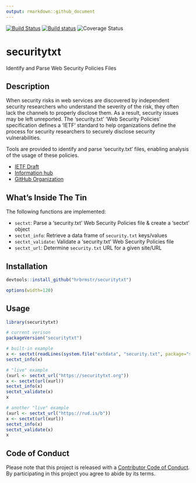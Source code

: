 ```yaml
---
output: rmarkdown::github_document
---
```


[![Build Status](https://travis-ci.org/hrbrmstr/securitytxt.svg?branch=master)](https://travis-ci.org/hrbrmstr/securitytxt)
[![Build status](https://ci.appveyor.com/api/projects/status/o654jge4mce4a7lg?svg=true)](https://ci.appveyor.com/project/hrbrmstr/securitytxt)
![Coverage Status](http://img.shields.io/codecov/c/github/hrbrmstr/securitytxt/master.svg)

# securitytxt

Identify and Parse Web Security Policies Files

## Description

When security risks in web services are discovered by independent
security researchers who understand the severity of the risk, they
often lack the channels to properly disclose them. As a result,
security issues may be left unreported. The 'security.txt' 'Web Security Policies'
specification defines a 'IETF' standard to help organizations define the process 
for security researchers to securely disclose security vulnerabilities. 

Tools are provided to identify and parse 'security.txt' files, enabling analysis of 
the usage of these policies.

- [IETF Draft](https://tools.ietf.org/html/draft-foudil-securitytxt-00)
- [Information hub](https://securitytxt.org/)
- [GitHub Organization](https://github.com/securitytxt)

## What's Inside The Tin

The following functions are implemented:

- `sectxt`:	Parse a 'security.txt' Web Security Policies file & create a 'sectxt' object
- `sectxt_info`:	Retrieve a data frame of `security.txt` keys/values
- `sectxt_validate`:	Validate a 'security.txt' Web Security Policies file
- `sectxt_url`:	Determine `security.txt` URL for a given site/URL

## Installation

```r
devtools::install_github("hrbrmstr/securitytxt")
```

```r
options(width=120)
```

## Usage

```r
library(securitytxt)

# current verison
packageVersion("securitytxt")

# built-in example
x <- sectxt(readLines(system.file("extdata", "security.txt", package="securitytxt")))
sectxt_info(x)

# "live" example
(xurl <- sectxt_url("https://securitytxt.org"))
x <- sectxt(url(xurl))
sectxt_info(x)
sectxt_validate(x)
x

# another "live" example
(xurl <- sectxt_url("https://rud.is/b"))
x <- sectxt(url(xurl))
sectxt_info(x)
sectxt_validate(x)
x
```

## Code of Conduct

Please note that this project is released with a [Contributor Code of Conduct](CONDUCT.md). By participating in this project you agree to abide by its terms.
